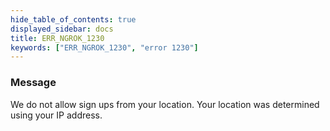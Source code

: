 ```yaml
---
hide_table_of_contents: true
displayed_sidebar: docs
title: ERR_NGROK_1230
keywords: ["ERR_NGROK_1230", "error 1230"]
---
```


### Message

We do not allow sign ups from your location. Your location was determined using your IP address.
